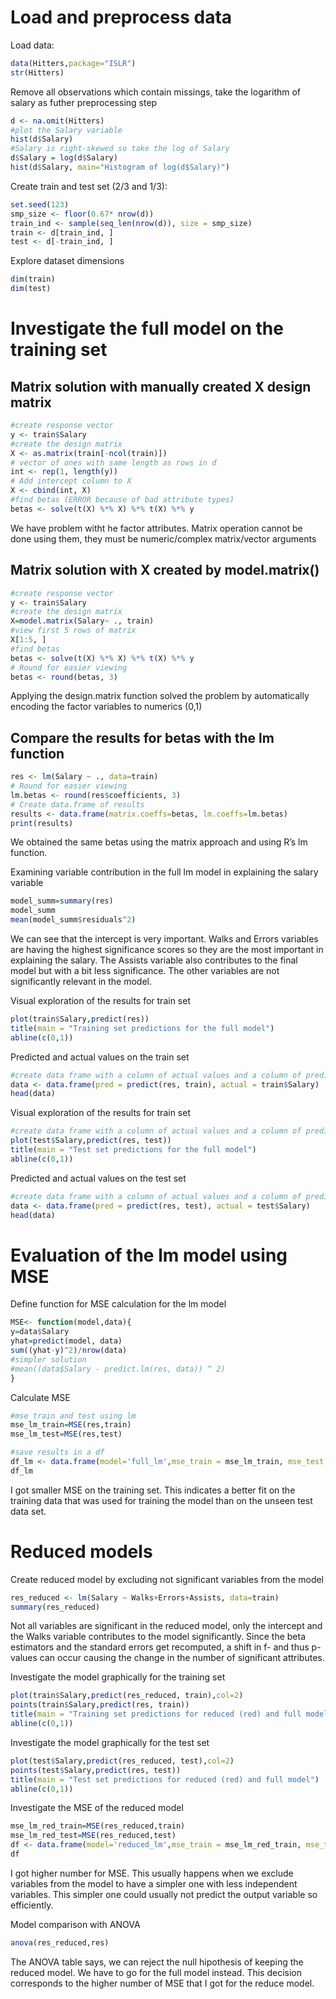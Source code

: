 
# Load and preprocess data

Load data:
```r
data(Hitters,package="ISLR")
str(Hitters)
```

Remove all observations which contain missings, take the logarithm of salary as futher preprocessing step
```r
d <- na.omit(Hitters)
#plot the Salary variable
hist(d$Salary)
#Salary is right-skewed so take the log of Salary
d$Salary = log(d$Salary)
hist(d$Salary, main="Histogram of log(d$Salary)")
```

Create train and test set (2/3 and 1/3):
```r
set.seed(123)
smp_size <- floor(0.67* nrow(d))
train_ind <- sample(seq_len(nrow(d)), size = smp_size)
train <- d[train_ind, ]
test <- d[-train_ind, ]
```

Explore dataset dimensions
```r
dim(train)
dim(test)
```

# Investigate the full model on the training set

## Matrix solution with manually created X design matrix
```r
#create response vector
y <- train$Salary
#create the design matrix
X <- as.matrix(train[-ncol(train)])
# vector of ones with same length as rows in d
int <- rep(1, length(y))
# Add intercept column to X
X <- cbind(int, X)
#find betas (ERROR because of bad attribute types)
betas <- solve(t(X) %*% X) %*% t(X) %*% y
```

We have problem witht he factor attributes. Matrix operation cannot be done using them, they must be numeric/complex matrix/vector arguments

## Matrix solution with X created by model.matrix()
```r
#create response vector
y <- train$Salary
#create the design matrix
X=model.matrix(Salary~ ., train)
#view first 5 rows of matrix
X[1:5, ]
#find betas
betas <- solve(t(X) %*% X) %*% t(X) %*% y
# Round for easier viewing
betas <- round(betas, 3)
```

Applying the design.matrix function solved the problem by automatically encoding the factor variables to numerics (0,1)

## Compare the results for betas with the lm function
```r
res <- lm(Salary ~ ., data=train)
# Round for easier viewing
lm.betas <- round(res$coefficients, 3)
# Create data.frame of results
results <- data.frame(matrix.coeffs=betas, lm.coeffs=lm.betas)
print(results)
```
We obtained the same betas using the matrix approach and using R's lm function.

Examining variable contribution in the full lm model in explaining the salary variable
```r
model_summ=summary(res)
model_summ
mean(model_summ$residuals^2)
```
We can see that the intercept is very important. Walks and Errors variables are having the highest significance scores so they are the most important in explaining the salary. The Assists variable also contributes to the final model but with a bit less significance. The other variables are not significantly relevant in the model.

Visual exploration of the results for train set
```r
plot(train$Salary,predict(res))
title(main = "Training set predictions for the full model")
abline(c(0,1))
```

Predicted and actual values on the train set
```r
#create data frame with a column of actual values and a column of predicted values
data <- data.frame(pred = predict(res, train), actual = train$Salary)
head(data)
```

Visual exploration of the results for train set
```r
#create data frame with a column of actual values and a column of predicted values
plot(test$Salary,predict(res, test))
title(main = "Test set predictions for the full model")
abline(c(0,1))
```

Predicted and actual values on the test set
```r
#create data frame with a column of actual values and a column of predicted values
data <- data.frame(pred = predict(res, test), actual = test$Salary)
head(data)
```

# Evaluation of the lm model using MSE

Define function for MSE calculation for the lm model
```r
MSE<- function(model,data){
y=data$Salary
yhat=predict(model, data)
sum((yhat-y)^2)/nrow(data)
#simpler solution
#mean((data$Salary - predict.lm(res, data)) ^ 2)
}
```

Calculate MSE 
```r
#mse train and test using lm
mse_lm_train=MSE(res,train)
mse_lm_test=MSE(res,test)

#save results in a df
df_lm <- data.frame(model='full_lm',mse_train = mse_lm_train, mse_test = mse_lm_test)
df_lm
```
I got smaller MSE on the training set. This indicates a better fit on the training data that was used for training the model than on the unseen test data set. 

# Reduced models

Create reduced model by excluding not significant variables from the model
```r
res_reduced <- lm(Salary ~ Walks+Errors+Assists, data=train)
summary(res_reduced)
```
Not all variables are significant in the reduced model, only the intercept and the Walks variable contributes to the model significantly. Since the beta estimators and the standard errors get recomputed, a shift in f- and thus p-values can occur causing the change in the number of significant attributes.

Investigate the model graphically for the training set
```r
plot(train$Salary,predict(res_reduced, train),col=2)
points(train$Salary,predict(res, train))
title(main = "Training set predictions for reduced (red) and full model")
abline(c(0,1))
```

Investigate the model graphically for the test set
```r
plot(test$Salary,predict(res_reduced, test),col=2)
points(test$Salary,predict(res, test))
title(main = "Test set predictions for reduced (red) and full model")
abline(c(0,1))
```

Investigate the MSE of the reduced model
```r
mse_lm_red_train=MSE(res_reduced,train)
mse_lm_red_test=MSE(res_reduced,test)
df <- data.frame(model='reduced_lm',mse_train = mse_lm_red_train, mse_test = mse_lm_red_test)
df
```

I got higher number for MSE. This usually happens when we exclude variables from the model to have a simpler one with less independent variables. This simpler one could usually not predict the output variable so efficiently. 

Model comparison with ANOVA
```r
anova(res_reduced,res)
```

The ANOVA table says, we can reject the null hipothesis of keeping the reduced model. We have to go for the full model instead. This decision corresponds to the higher number of MSE that I got for the reduce model.

</div></pre>

